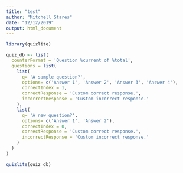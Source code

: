 ```yaml
---
title: "test"
author: "Mitchell Stares"
date: "12/12/2019"
output: html_document
---
```


```r
library(quizlite)
```


```r
quiz_db <- list(
  counterFormat = 'Question %current of %total',
  questions = list(
    list(
      q= 'A sample question?',
      options= c('Answer 1', 'Answer 2', 'Answer 3', 'Answer 4'),
      correctIndex = 1,
      correctResponse = 'Custom correct response.',
      incorrectResponse = 'Custom incorrect response.'
    ),
    list(
      q= 'A new question?',
      options= c('Answer 1', 'Answer 2'),
      correctIndex = 0,
      correctResponse = 'Custom correct response.',
      incorrectResponse = 'Custom incorrect response.'
    )
  )
)
```


```r
quizlite(quiz_db)
```
